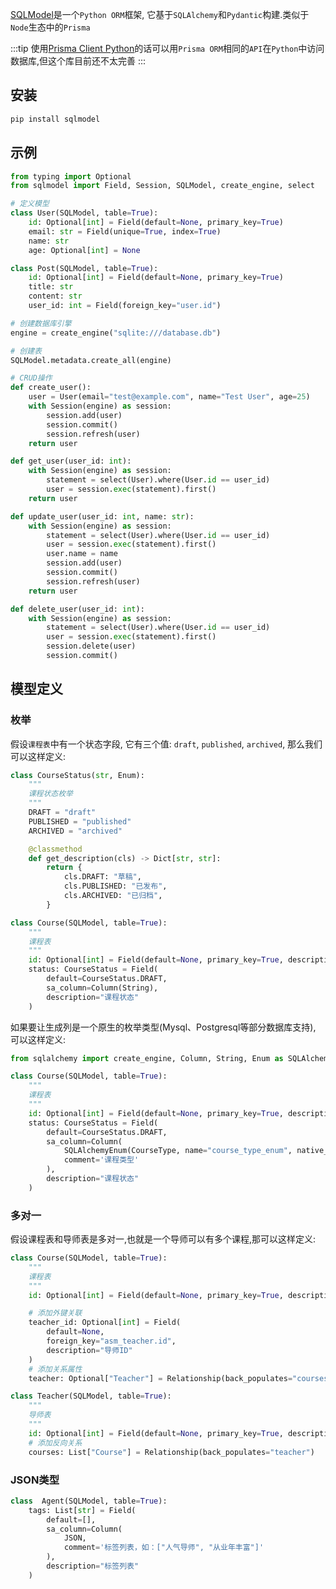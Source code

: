 [SQLModel](https://sqlmodel.tiangolo.com/)是一个`Python ORM`框架, 它基于`SQLAlchemy`和`Pydantic`构建.类似于`Node`生态中的`Prisma`

:::tip
使用[Prisma Client Python](https://prisma-client-py.readthedocs.io/en/stable/)的话可以用`Prisma ORM`相同的`API`在`Python`中访问数据库,但这个库目前还不太完善
:::

## 安装

```bash
pip install sqlmodel
```

## 示例

```python
from typing import Optional
from sqlmodel import Field, Session, SQLModel, create_engine, select

# 定义模型
class User(SQLModel, table=True):
    id: Optional[int] = Field(default=None, primary_key=True)
    email: str = Field(unique=True, index=True)
    name: str
    age: Optional[int] = None

class Post(SQLModel, table=True):
    id: Optional[int] = Field(default=None, primary_key=True)
    title: str
    content: str
    user_id: int = Field(foreign_key="user.id")

# 创建数据库引擎
engine = create_engine("sqlite:///database.db")

# 创建表
SQLModel.metadata.create_all(engine)

# CRUD操作
def create_user():
    user = User(email="test@example.com", name="Test User", age=25)
    with Session(engine) as session:
        session.add(user)
        session.commit()
        session.refresh(user)
    return user

def get_user(user_id: int):
    with Session(engine) as session:
        statement = select(User).where(User.id == user_id)
        user = session.exec(statement).first()
    return user

def update_user(user_id: int, name: str):
    with Session(engine) as session:
        statement = select(User).where(User.id == user_id)
        user = session.exec(statement).first()
        user.name = name
        session.add(user)
        session.commit()
        session.refresh(user)
    return user

def delete_user(user_id: int):
    with Session(engine) as session:
        statement = select(User).where(User.id == user_id)
        user = session.exec(statement).first()
        session.delete(user)
        session.commit()
```

## 模型定义

### 枚举

假设`课程表`中有一个状态字段, 它有三个值: `draft`, `published`, `archived`, 那么我们可以这样定义:

```python
class CourseStatus(str, Enum):
    """
    课程状态枚举
    """
    DRAFT = "draft"
    PUBLISHED = "published"
    ARCHIVED = "archived"

    @classmethod
    def get_description(cls) -> Dict[str, str]:
        return {
            cls.DRAFT: "草稿",
            cls.PUBLISHED: "已发布",
            cls.ARCHIVED: "已归档",
        }

class Course(SQLModel, table=True):
    """
    课程表
    """
    id: Optional[int] = Field(default=None, primary_key=True, description="ID")
    status: CourseStatus = Field(
        default=CourseStatus.DRAFT,
        sa_column=Column(String),
        description="课程状态"
    )
```

如果要让生成列是一个原生的枚举类型(Mysql、Postgresql等部分数据库支持), 可以这样定义:

```python
from sqlalchemy import create_engine, Column, String, Enum as SQLAlchemyEnum

class Course(SQLModel, table=True):
    """
    课程表
    """
    id: Optional[int] = Field(default=None, primary_key=True, description="ID")
    status: CourseStatus = Field(
        default=CourseStatus.DRAFT,
        sa_column=Column(
            SQLAlchemyEnum(CourseType, name="course_type_enum", native_enum=True),
            comment='课程类型'
        ),
        description="课程状态"
    )
```

### 多对一

假设课程表和导师表是多对一,也就是一个导师可以有多个课程,那可以这样定义:

```python
class Course(SQLModel, table=True):
    """
    课程表
    """
    id: Optional[int] = Field(default=None, primary_key=True, description="ID")

    # 添加外键关联
    teacher_id: Optional[int] = Field(
        default=None,
        foreign_key="asm_teacher.id",
        description="导师ID"
    )
    # 添加关系属性
    teacher: Optional["Teacher"] = Relationship(back_populates="courses")

class Teacher(SQLModel, table=True):
    """
    导师表
    """
    id: Optional[int] = Field(default=None, primary_key=True, description="ID")
    # 添加反向关系
    courses: List["Course"] = Relationship(back_populates="teacher")
```

### JSON类型

```python
class  Agent(SQLModel, table=True):
    tags: List[str] = Field(
        default=[],
        sa_column=Column(
            JSON,
            comment='标签列表，如：["人气导师", "从业年丰富"]'
        ),
        description="标签列表"
    )
```

